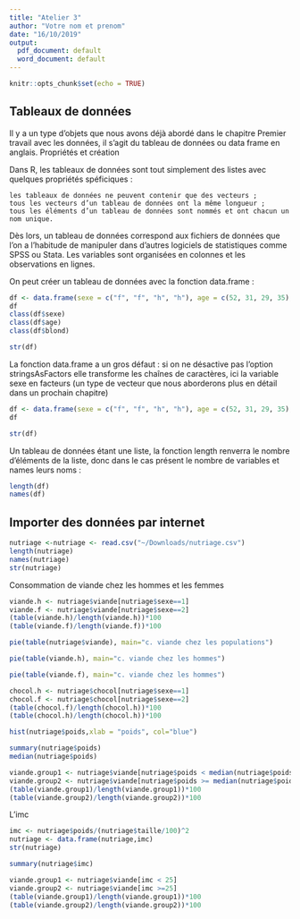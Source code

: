 ```yaml
---
title: "Atelier 3"
author: "Votre nom et prenom"
date: "16/10/2019"
output:
  pdf_document: default
  word_document: default
---
```


```r
knitr::opts_chunk$set(echo = TRUE)
```

## Tableaux de données

Il y a un type d’objets que nous avons déjà abordé dans le chapitre Premier travail avec les données, il s’agit du tableau de données ou data frame en anglais.
Propriétés et création

Dans R, les tableaux de données sont tout simplement des listes avec quelques propriétés spéficiques :

    les tableaux de données ne peuvent contenir que des vecteurs ;
    tous les vecteurs d’un tableau de données ont la même longueur ;
    tous les éléments d’un tableau de données sont nommés et ont chacun un nom unique.

Dès lors, un tableau de données correspond aux fichiers de données que l’on a l’habitude de manipuler dans d’autres logiciels de statistiques comme SPSS ou Stata. Les variables sont organisées en colonnes et les observations en lignes.

On peut créer un tableau de données avec la fonction data.frame :

```r
df <- data.frame(sexe = c("f", "f", "h", "h"), age = c(52, 31, 29, 35), blond = c(FALSE, TRUE, TRUE, FALSE))
df
class(df$sexe)
class(df$age)
class(df$blond)
```

```r
str(df)
```
La fonction data.frame a un gros défaut : si on ne désactive pas l’option stringsAsFactors elle transforme les chaînes de caractères, ici la variable sexe en facteurs (un type de vecteur que nous aborderons plus en détail dans un prochain chapitre)
```r
df <- data.frame(sexe = c("f", "f", "h", "h"), age = c(52, 31, 29, 35), blond = c(FALSE, TRUE, TRUE, FALSE), stringsAsFactors = FALSE)
df
```

```r
str(df)
```

Un tableau de données étant une liste, la fonction length renverra le nombre d’éléments de la liste, donc dans le cas présent le nombre de variables et names leurs noms :

```r
length(df)
names(df)
```

## Importer des données par internet

```r
nutriage <-nutriage <- read.csv("~/Downloads/nutriage.csv")
length(nutriage)
names(nutriage)
str(nutriage)
```
Consommation de viande chez les hommes et les femmes
```r
viande.h <- nutriage$viande[nutriage$sexe==1]
viande.f <- nutriage$viande[nutriage$sexe==2]
(table(viande.h)/length(viande.h))*100
(table(viande.f)/length(viande.f))*100
```
```r
pie(table(nutriage$viande), main="c. viande chez les populations")
```
```r
pie(table(viande.h), main="c. viande chez les hommes")
```
```r
pie(table(viande.f), main="c. viande chez les hommes")
```
```r
chocol.h <- nutriage$chocol[nutriage$sexe==1]
chocol.f <- nutriage$chocol[nutriage$sexe==2]
(table(chocol.f)/length(chocol.h))*100
(table(chocol.h)/length(chocol.h))*100
```
```r
hist(nutriage$poids,xlab = "poids", col="blue")
```
```r
summary(nutriage$poids)
median(nutriage$poids)
```
```r
viande.group1 <- nutriage$viande[nutriage$poids < median(nutriage$poids)]
viande.group2 <- nutriage$viande[nutriage$poids >= median(nutriage$poids)]
(table(viande.group1)/length(viande.group1))*100
(table(viande.group2)/length(viande.group2))*100
```
L'imc

```r
imc <- nutriage$poids/(nutriage$taille/100)^2
nutriage <- data.frame(nutriage,imc)
str(nutriage)
```
```r
summary(nutriage$imc)
```
```r
viande.group1 <- nutriage$viande[imc < 25]
viande.group2 <- nutriage$viande[imc >=25]
(table(viande.group1)/length(viande.group1))*100
(table(viande.group2)/length(viande.group2))*100
```


